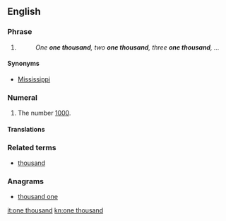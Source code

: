 ==English==

===Phrase===
{{head|en|phrase|head=[[one]] [[thousand]]}}

# {{non-gloss definition|Used in a common [[chronometric]] counting scheme, in which each iteration is sequentially numbered and supposed to be approximately one [[second]] in length.}}
#: ''One '''one thousand''', two '''one thousand''', three '''one thousand''', ...''

====Synonyms====
* [[Mississippi#Idiom|Mississippi]]

===Numeral===
{{head|en|numeral|head=[[one]] [[thousand]]}}

# {{context|cardinal|lang=en}} The number [[1000]].

====Translations====
{{trans-see|cardinal number 1000|thousand}}

===Related terms===
* [[thousand]]

===Anagrams===
* [[thousand one#English|thousand one]]

[[it:one thousand]]
[[kn:one thousand]]